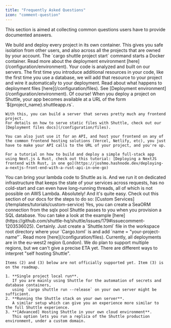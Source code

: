 ```yaml
---
title: "Frequently Asked Questions"
icon: "comment-question"
---
```


This section is aimed at collecting common questions users have to provide documented answers.

<AccordionGroup>
  <Accordion title="How secure is Shuttle?">
    We build and deploy every project in its own container.
    This gives you safe isolation from other users,
    and also across all the projects that are owned by your account.
  </Accordion>
  <Accordion title="What happens when I create a project?">
    The `cargo shuttle project start` command starts a Docker container.
    Read more about the deployment environment [here](/configuration/environment).
  </Accordion>
  <Accordion title="What happens when I deploy to Shuttle?">
    Your code is analyzed and built on our servers. The first time you introduce additional resources in your code, like the first time you use a database, we will add that resource to your project and wire it automatically to your deployment.
    Read about what happens to deployment files [here](/configuration/files).
  </Accordion>
  <Accordion title="Which version of Rust will my project be compiled with?">
    See [Deployment environment](/configuration/environment).
  </Accordion>
  <Accordion title="Can I use frontend frameworks with Shuttle?">
    Of course! When you deploy a project on Shuttle, your app becomes available at a URL of the form `${project_name}.shuttleapp.rs`.

    With this, you can build a server that serves pretty much any frontend project.
    For details on how to serve static files with Shuttle, check out our [Deployment files docs](/configuration/files).

    You can also just use it for an API, and host your frontend on any of the common frontend hosting solutions (Vercel, Netlify, etc), you just have to make your API calls to the URL of your project, and you're up.

    For a tutorial on how to build and deploy a simple full-stack app using Next.js & Rust, check out this tutorial: [Deploying a NextJS frontend with Rust, in one go](https://joshmo.hashnode.dev/deploying-a-nextjs-front-end-with-a-rust-api-in-one-go)
  </Accordion>
  <Accordion title="How does this differ from using serverless framework with Rust Lambda and provided runtime?">
    You can bring your lambda code to Shuttle as is. And we run it on dedicated infrastructure that keeps the state of your services across requests, has no cold-start and can even have long-running threads, all of which is not possible on AWS Lambda.
  </Accordion>
  <Accordion title="Can I implement my own custom service for Shuttle?">
    Absolutely! And it's quite easy. Check out this section of our docs for the steps to do so: [Custom Services](/templates/tutorials/custom-service)
  </Accordion>
  <Accordion title="Can I use SeaORM with Shuttle?">
    Yes, you can create a SeaORM connection from the sqlx pool Shuttle passes to you when you provision a SQL database. You can take a look at the example [here](https://github.com/shuttle-hq/shuttle/issues/179#issuecomment-1203536025).
  </Accordion>
  <Accordion title="Can I rename my Shuttle project?">
    Certainly. Just create a `Shuttle.toml` file in the workspace root directory where your `Cargo.toml` is and add `name = "your-project-name"`. Read more [here](/configuration/files).
  </Accordion>
  <Accordion title="Where geographically are deployments hosted?">
    Currently, all deployments are in the eu-west2 region (London).
    We do plan to support multiple regions, but we can't give a precise ETA yet.
  </Accordion>
  <Accordion title="Can I self-host Shuttle?">
    There are different ways to interpret "self hosting Shuttle".

    Items (2) and (3) below are not officially supported yet. Item (3) is on the roadmap.

    1. **Single project local run**.
       If you are mainly using Shuttle for the automation of secrets and database containers,
       using `cargo shuttle run --release` on your own server might be sufficient.
    2. **Running the Shuttle stack on your own server**.
       A similar setup which can give you an experience more similar to the full Shuttle experience.
    3. **[Advanced] Hosting Shuttle in your own cloud environment**.
       This option lets you run a replica of the Shuttle production environment, under a custom domain.
  </Accordion>
</AccordionGroup>
